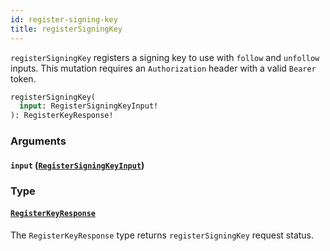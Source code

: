 ```yaml
---
id: register-signing-key
title: registerSigningKey
---
```



`registerSigningKey` registers a signing key to use with `follow` and `unfollow` inputs. This mutation requires an `Authorization` header with a valid `Bearer` token.

```graphql
registerSigningKey(
  input: RegisterSigningKeyInput!
): RegisterKeyResponse!
```


### Arguments

#### `input` ([`RegisterSigningKeyInput`](/reference/inputs/register-signing-key-input))




### Type

#### [`RegisterKeyResponse`](/reference/objects/register-key-response) 

The `RegisterKeyResponse` type returns `registerSigningKey` request status.




